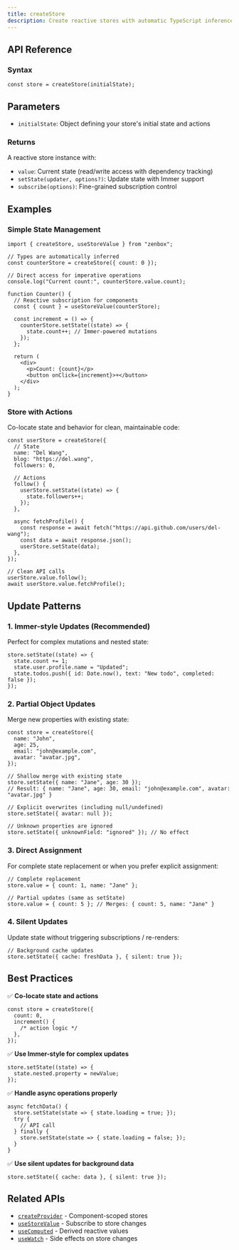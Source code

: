 ```yaml
---
title: createStore
description: Create reactive stores with automatic TypeScript inference and built-in Immer support
---
```


## API Reference

### Syntax

```tsx
const store = createStore(initialState);
```

## Parameters

- `initialState`: Object defining your store's initial state and actions

### Returns

A reactive store instance with:

- `value`: Current state (read/write access with dependency tracking)
- `setState(updater, options?)`: Update state with Immer support
- `subscribe(options)`: Fine-grained subscription control

## Examples

### Simple State Management

```tsx
import { createStore, useStoreValue } from "zenbox";

// Types are automatically inferred
const counterStore = createStore({ count: 0 });

// Direct access for imperative operations
console.log("Current count:", counterStore.value.count);

function Counter() {
  // Reactive subscription for components
  const { count } = useStoreValue(counterStore);

  const increment = () => {
    counterStore.setState((state) => {
      state.count++; // Immer-powered mutations
    });
  };

  return (
    <div>
      <p>Count: {count}</p>
      <button onClick={increment}>+</button>
    </div>
  );
}
```

### Store with Actions

Co-locate state and behavior for clean, maintainable code:

```tsx
const userStore = createStore({
  // State
  name: "Del Wang",
  blog: "https://del.wang",
  followers: 0,

  // Actions
  follow() {
    userStore.setState((state) => {
      state.followers++;
    });
  },

  async fetchProfile() {
    const response = await fetch("https://api.github.com/users/del-wang");
    const data = await response.json();
    userStore.setState(data);
  },
});

// Clean API calls
userStore.value.follow();
await userStore.value.fetchProfile();
```

## Update Patterns

### 1. Immer-style Updates (Recommended)

Perfect for complex mutations and nested state:

```tsx
store.setState((state) => {
  state.count += 1;
  state.user.profile.name = "Updated";
  state.todos.push({ id: Date.now(), text: "New todo", completed: false });
});
```

### 2. Partial Object Updates

Merge new properties with existing state:

```tsx
const store = createStore({
  name: "John",
  age: 25,
  email: "john@example.com",
  avatar: "avatar.jpg",
});

// Shallow merge with existing state
store.setState({ name: "Jane", age: 30 });
// Result: { name: "Jane", age: 30, email: "john@example.com", avatar: "avatar.jpg" }

// Explicit overwrites (including null/undefined)
store.setState({ avatar: null });

// Unknown properties are ignored
store.setState({ unknownField: "ignored" }); // No effect
```

### 3. Direct Assignment

For complete state replacement or when you prefer explicit assignment:

```tsx
// Complete replacement
store.value = { count: 1, name: "Jane" };

// Partial updates (same as setState)
store.value = { count: 5 }; // Merges: { count: 5, name: "Jane" }
```

### 4. Silent Updates

Update state without triggering subscriptions / re-renders:

```tsx
// Background cache updates
store.setState({ cache: freshData }, { silent: true });
```

## Best Practices

✅ **Co-locate state and actions**

```tsx
const store = createStore({
  count: 0,
  increment() {
    /* action logic */
  },
});
```

✅ **Use Immer-style for complex updates**

```tsx
store.setState((state) => {
  state.nested.property = newValue;
});
```

✅ **Handle async operations properly**

```tsx
async fetchData() {
  store.setState(state => { state.loading = true; });
  try {
    // API call
  } finally {
    store.setState(state => { state.loading = false; });
  }
}
```

✅ **Use silent updates for background data**

```tsx
store.setState({ cache: data }, { silent: true });
```

## Related APIs

- [`createProvider`](./createProvider) - Component-scoped stores
- [`useStoreValue`](../hooks/useStoreValue) - Subscribe to store changes
- [`useComputed`](../hooks/useComputed) - Derived reactive values
- [`useWatch`](../hooks/useWatch) - Side effects on store changes
